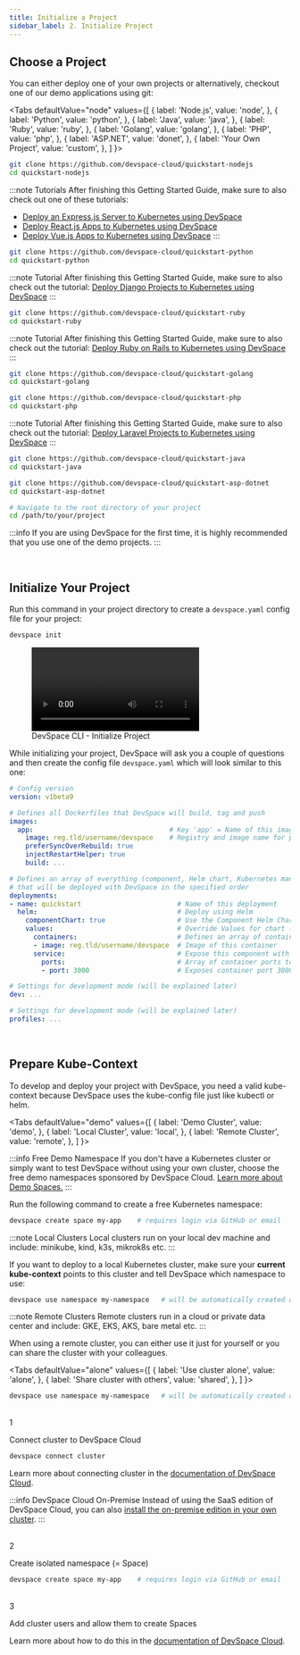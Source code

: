 ```yaml
---
title: Initialize a Project
sidebar_label: 2. Initialize Project
---
```



## Choose a Project
You can either deploy one of your own projects or alternatively, checkout one of our demo applications using git:

<Tabs
  defaultValue="node"
  values={[
    { label: 'Node.js', value: 'node', },
    { label: 'Python', value: 'python', },
    { label: 'Java', value: 'java', },
    { label: 'Ruby', value: 'ruby', },
    { label: 'Golang', value: 'golang', },
    { label: 'PHP', value: 'php', },
    { label: 'ASP.NET', value: 'donet', },
    { label: 'Your Own Project', value: 'custom', },
  ]
}>
<TabItem value="node">

```bash
git clone https://github.com/devspace-cloud/quickstart-nodejs
cd quickstart-nodejs
```

:::note Tutorials
After finishing this Getting Started Guide, make sure to also check out one of these tutorials:
- [Deploy an Express.js Server to Kubernetes using DevSpace](https://devspace.cloud/blog/2019/10/15/deploy-express.js-server-to-kubernetes)
- [Deploy React.js Apps to Kubernetes using DevSpace](https://devspace.cloud/blog/2019/03/07/deploy-react-js-to-kubernetes)
- [Deploy Vue.js Apps to Kubernetes using DevSpace](https://devspace.cloud/blog/2019/09/30/deploy-vue-js-to-kubernetes)
:::

</TabItem>
<TabItem value="python">

```bash
git clone https://github.com/devspace-cloud/quickstart-python
cd quickstart-python
```

:::note Tutorial
After finishing this Getting Started Guide, make sure to also check out the tutorial: [Deploy Django Projects to Kubernetes using DevSpace](https://devspace.cloud/blog/2019/10/18/deploy-django-to-kubernetes)
:::

</TabItem>
<TabItem value="ruby">

```bash
git clone https://github.com/devspace-cloud/quickstart-ruby
cd quickstart-ruby
```

:::note Tutorial
After finishing this Getting Started Guide, make sure to also check out the tutorial: [Deploy Ruby on Rails to Kubernetes using DevSpace](https://devspace.cloud/blog/2019/10/21/deploy-ruby-on-rails-to-kubernetes)
:::

</TabItem>
<TabItem value="golang">

```bash
git clone https://github.com/devspace-cloud/quickstart-golang
cd quickstart-golang
```

</TabItem>
<TabItem value="php">

```bash
git clone https://github.com/devspace-cloud/quickstart-php
cd quickstart-php
```

:::note Tutorial
After finishing this Getting Started Guide, make sure to also check out the tutorial: [Deploy Laravel Projects to Kubernetes using DevSpace](https://devspace.cloud/blog/2019/10/16/deploy-laravel-to-kubernetes)
:::

</TabItem>
<TabItem value="java">

```bash
git clone https://github.com/devspace-cloud/quickstart-java
cd quickstart-java
```

</TabItem>
<TabItem value="dotnet">

```bash
git clone https://github.com/devspace-cloud/quickstart-asp-dotnet
cd quickstart-asp-dotnet
```

</TabItem>
<TabItem value="custom">

```bash
# Navigate to the root directory of your project
cd /path/to/your/project
```

:::info 
If you are using DevSpace for the first time, it is highly recommended that you use one of the demo projects.
:::

</TabItem>
</Tabs>


<br/>

## Initialize Your Project
Run this command in your project directory to create a `devspace.yaml` config file for your project:
```bash
devspace init
```

<figure class="frame">
  <video controls loop autoplay="true">
    <source src="/cli/img/devspace-init.mp4" type="video/mp4" />
  </video>
  <figcaption>DevSpace CLI - Initialize Project</figcaption>
</figure>

While initializing your project, DevSpace will ask you a couple of questions and then create the config file `devspace.yaml` which will look similar to this one:

```yaml
# Config version
version: v1beta9

# Defines all Dockerfiles that DevSpace will build, tag and push
images:
  app:                                  # Key 'app' = Name of this image
    image: reg.tld/username/devspace    # Registry and image name for pushing the image
    preferSyncOverRebuild: true
    injectRestartHelper: true
    build: ...

# Defines an array of everything (component, Helm chart, Kubernetes maninfests) 
# that will be deployed with DevSpace in the specified order
deployments:
- name: quickstart                        # Name of this deployment
  helm:                                   # Deploy using Helm
    componentChart: true                  # Use the Component Helm Chart
    values:                               # Override Values for chart (can also be set using valuesFiles option)
      containers:                         # Defines an array of containers that run in the same pods started by this component
      - image: reg.tld/username/devspace  # Image of this container
      service:                            # Expose this component with a Kubernetes service
        ports:                            # Array of container ports to expose through the service
        - port: 3000                      # Exposes container port 3000 on service port 3000

# Settings for development mode (will be explained later)
dev: ...

# Settings for development mode (will be explained later)
profiles: ...
```

<br/>

## Prepare Kube-Context
To develop and deploy your project with DevSpace, you need a valid kube-context because DevSpace uses the kube-config file just like kubectl or helm.

<Tabs
  defaultValue="demo"
  values={[
    { label: 'Demo Cluster', value: 'demo', },
    { label: 'Local Cluster', value: 'local', },
    { label: 'Remote Cluster', value: 'remote', },
  ]
}>
<TabItem value="demo">

:::info Free Demo Namespace
If you don't have a Kubernetes cluster or simply want to test DevSpace without using your own cluster, choose the free demo namespaces sponsored by DevSpace Cloud. [Learn more about Demo Spaces.](https://devspace.cloud/products/devspace-cloud#pricing)
:::

Run the following command to create a free Kubernetes namespace:
```bash
devspace create space my-app    # requires login via GitHub or email
```

<FragmentNoteCreateSpace/>

</TabItem>
<TabItem value="local">

:::note Local Clusters
Local clusters run on your local dev machine and include: minikube, kind, k3s, mikrok8s etc.
:::

If you want to deploy to a local Kubernetes cluster, make sure your **current kube-context** points to this cluster and tell DevSpace which namespace to use:

```bash
devspace use namespace my-namespace   # will be automatically created during deployment
```

<FragmentTipUseNamespace/>

</TabItem>
<TabItem value="remote">

:::note Remote Clusters
Remote clusters run in a cloud or private data center and include: GKE, EKS, AKS, bare metal etc.
:::

When using a remote cluster, you can either use it just for yourself or you can share the cluster with your colleagues.

<Tabs
  defaultValue="alone"
  values={[
    { label: 'Use cluster alone', value: 'alone', },
    { label: 'Share cluster with others', value: 'shared', },
  ]
}>
<TabItem value="alone">

```bash
devspace use namespace my-namespace   # will be automatically created during deployment
```

<FragmentTipUseNamespace/>

</TabItem>
<TabItem value="shared">

<br/>
<Step>1</Step>

Connect cluster to DevSpace Cloud
```bash
devspace connect cluster
```
Learn more about connecting cluster in the [documentation of DevSpace Cloud](https://devspace.cloud/cloud/docs/admin/getting-started/connect-clusters).

:::info DevSpace Cloud On-Premise
Instead of using the SaaS edition of DevSpace Cloud, you can also [install the on-premise edition in your own cluster](https://devspace.cloud/cloud/docs/admin/getting-started/setup#choose-saas-vs-on-premise).
:::

<br/>
<Step>2</Step>

Create isolated namespace (= Space)

```bash
devspace create space my-app    # requires login via GitHub or email
```

<FragmentNoteCreateSpace/>

<br/>
<Step>3</Step>

Add cluster users and allow them to create Spaces

Learn more about how to do this in the [documentation of DevSpace Cloud](https://devspace.cloud/cloud/docs/admin/getting-started/cluster-users).

</TabItem>
</Tabs>

</TabItem>
</Tabs>
